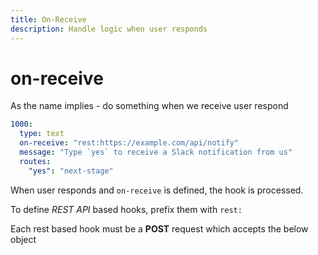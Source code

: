 ```yaml
---
title: On-Receive
description: Handle logic when user responds
---
```


# on-receive
As the name implies - do something when we receive user respond


```yaml
1000:
  type: text
  on-receive: "rest:https://example.com/api/notify"
  message: "Type `yes` to receive a Slack notification from us"
  routes:
    "yes": "next-stage"
```

When user responds and `on-receive` is defined, the hook is processed. 

To define *REST API* based hooks, prefix them with `rest:`

Each rest based hook must be a **POST** request which accepts the below object



